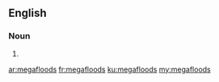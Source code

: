 ==English==

===Noun===
{{head|en|noun plural form}}

# {{plural of|megaflood|lang=en}}

[[ar:megafloods]]
[[fr:megafloods]]
[[ku:megafloods]]
[[my:megafloods]]